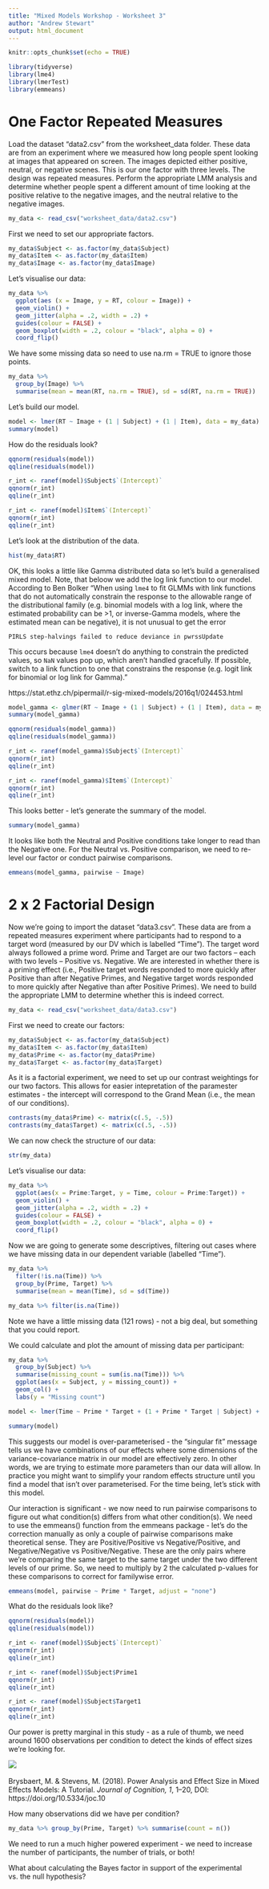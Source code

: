 ```yaml
---
title: "Mixed Models Workshop - Worksheet 3"
author: "Andrew Stewart"
output: html_document
---
```


```r
knitr::opts_chunk$set(echo = TRUE)
```

```r
library(tidyverse)
library(lme4)
library(lmerTest)
library(emmeans)
```

# One Factor Repeated Measures

Load the dataset "data2.csv" from the worksheet_data folder.  These data are from an experiment where we measured how long people spent looking at images that appeared on screen.  The images depicted either positive, neutral, or negative scenes.  This is our one factor with three levels.  The design was repeated measures.  Perform the appropriate LMM analysis and determine whether people spent a different amount of time looking at the positive relative to the negative images, and the neutral relative to the negative images. 

```r
my_data <- read_csv("worksheet_data/data2.csv")
```

First we need to set our appropriate factors.

```r
my_data$Subject <- as.factor(my_data$Subject)
my_data$Item <- as.factor(my_data$Item)
my_data$Image <- as.factor(my_data$Image)
```

Let's visualise our data:

```r
my_data %>%
  ggplot(aes (x = Image, y = RT, colour = Image)) +
  geom_violin() +
  geom_jitter(alpha = .2, width = .2) +
  guides(colour = FALSE) +
  geom_boxplot(width = .2, colour = "black", alpha = 0) +
  coord_flip()
```

We have some missing data so need to use na.rm = TRUE to ignore those points.

```r
my_data %>% 
  group_by(Image) %>% 
  summarise(mean = mean(RT, na.rm = TRUE), sd = sd(RT, na.rm = TRUE))
```

Let's build our model.

```r
model <- lmer(RT ~ Image + (1 | Subject) + (1 | Item), data = my_data)
summary(model)
```

How do the residuals look?

```r
qqnorm(residuals(model))
qqline(residuals(model))
```

```r
r_int <- ranef(model)$Subject$`(Intercept)`
qqnorm(r_int)
qqline(r_int)
```

```r
r_int <- ranef(model)$Item$`(Intercept)`
qqnorm(r_int)
qqline(r_int)
```

Let's look at the distribution of the data.

```r
hist(my_data$RT)
```

OK, this looks a little like Gamma distributed data so let's build a generalised mixed model. Note, that beloow we add the log link function to our model. According to Ben Bolker "When using `lme4` to fit GLMMs with link functions that do not 
automatically constrain the response to the allowable range of the  distributional family (e.g. binomial models with a log link, where the  estimated probability can be >1, or inverse-Gamma models, where the estimated mean can be negative), it is not unusual to get the error
```
PIRLS step-halvings failed to reduce deviance in pwrssUpdate
```
This occurs because `lme4` doesn't do anything to constrain the predicted values, so `NaN` values pop up, which aren't handled gracefully. If possible, switch to a link function to one that constrains the response (e.g. logit link for binomial or log link for Gamma)."

https://stat.ethz.ch/pipermail/r-sig-mixed-models/2016q1/024453.html

```r
model_gamma <- glmer(RT ~ Image + (1 | Subject) + (1 | Item), data = my_data, family = Gamma(link = log))
summary(model_gamma)
```

```r
qqnorm(residuals(model_gamma))
qqline(residuals(model_gamma))
```

```r
r_int <- ranef(model_gamma)$Subject$`(Intercept)`
qqnorm(r_int)
qqline(r_int)
```

```r
r_int <- ranef(model_gamma)$Item$`(Intercept)`
qqnorm(r_int)
qqline(r_int)
```

This looks better - let's generate the summary of the model.

```r
summary(model_gamma)
```

It looks like both the Neutral and Positive conditions take longer to read than the Negative one. For the Neutral vs. Positive comparison, we need to re-level our factor or conduct pairwise comparisons.

```r
emmeans(model_gamma, pairwise ~ Image)
```

# 2 x 2 Factorial Design

Now we're going to import the dataset "data3.csv".  These data are from a repeated measures experiment where participants had to respond to a target word (measured by our DV which is labelled "Time").  The target word always followed a prime word.  Prime and Target are our two factors – each with two levels – Positive vs. Negative.  We are interested in whether there is a priming effect (i.e., Positive target words responded to more quickly after Positive than after Negative Primes, and Negative target words responded to more quickly after Negative than after Positive Primes).  We need to build the appropriate LMM to determine whether this is indeed correct.

```r
my_data <- read_csv("worksheet_data/data3.csv")
```

First we need to create our factors:

```r
my_data$Subject <- as.factor(my_data$Subject)
my_data$Item <- as.factor(my_data$Item)
my_data$Prime <- as.factor(my_data$Prime)
my_data$Target <- as.factor(my_data$Target)
```

As it is a factorial experiment, we need to set up our contrast weightings for our two factors. This allows for easier intepretation of the paramester estimates - the intercept will correspond to the Grand Mean (i.e., the mean of our conditions).

```r
contrasts(my_data$Prime) <- matrix(c(.5, -.5))
contrasts(my_data$Target) <- matrix(c(.5, -.5))
```

We can now check the structure of our data:

```r
str(my_data)
```

Let's visualise our data:

```r
my_data %>%
  ggplot(aes(x = Prime:Target, y = Time, colour = Prime:Target)) +
  geom_violin() +
  geom_jitter(alpha = .2, width = .2) +
  guides(colour = FALSE) +
  geom_boxplot(width = .2, colour = "black", alpha = 0) +
  coord_flip()         
```

Now we are going to generate some descriptives, filtering out cases where we have missing data in our dependent variable (labelled "Time").

```r
my_data %>%
  filter(!is.na(Time)) %>%
  group_by(Prime, Target) %>%
  summarise(mean = mean(Time), sd = sd(Time))
```

```r
my_data %>% filter(is.na(Time)) 
```

Note we have a little missing data (121 rows) - not a big deal, but something that you could report.

We could calculate and plot the amount of missing data per participant:

```r
my_data %>% 
  group_by(Subject) %>% 
  summarise(missing_count = sum(is.na(Time))) %>%
  ggplot(aes(x = Subject, y = missing_count)) +
  geom_col() +
  labs(y = "Missing count")
```

```r
model <- lmer(Time ~ Prime * Target + (1 + Prime * Target | Subject) + (1 + Prime * Target | Item), data = my_data)
```

```r
summary(model)
```

This suggests our model is over-parameterised - the "singular fit" message tells us we have combinations of our effects where some dimensions of the variance-covariance matrix in our model are effectively zero. In other words, we are trying to estimate more parameters than our data will allow. In practice you might want to simplify your random effects structure until you find a model that isn't over parameterised. For the time being, let's stick with this model. 

Our interaction is significant - we now need to run pairwise comparisons to figure out what condition(s) differs from what other condition(s). We need to use the emmeans() function from the emmeans package - let's do the correction manually as only a couple of pairwise comparisons make theoretical sense.  They are Positive/Positive vs Negative/Positive, and Negative/Negative vs Positive/Negative.  These are the only pairs where we're comparing the same target to the same target under the two different levels of our prime.  So, we need to multiply by 2 the calculated p-values for these comparisons to correct for familywise error.

```r
emmeans(model, pairwise ~ Prime * Target, adjust = "none")
```

What do the residuals look like?

```r
qqnorm(residuals(model))
qqline(residuals(model))
```

```r
r_int <- ranef(model)$Subject$`(Intercept)`
qqnorm(r_int)
qqline(r_int)
```

```r
r_int <- ranef(model)$Subject$Prime1
qqnorm(r_int)
qqline(r_int)
```

```r
r_int <- ranef(model)$Subject$Target1
qqnorm(r_int)
qqline(r_int)
```

Our power is pretty marginal in this study - as a rule of thumb, we need around 1600 observations per condition to detect the kinds of effect sizes we're looking for.

![](image.png) 
<br>
<br>
Brysbaert, M. & Stevens, M. (2018). Power Analysis and Effect Size in Mixed Effects Models: A Tutorial. _Journal of Cognition, 1_, 1–20, DOI: https://doi.org/10.5334/joc.10

How many observations did we have per condition?

```r
my_data %>% group_by(Prime, Target) %>% summarise(count = n())
```

We need to run a much higher powered experiment - we need to increase the number of participants, the number of trials, or both!

What about calculating the Bayes factor in support of the experimental vs. the null hypothesis?  


